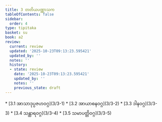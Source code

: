 ```yaml
---
title: 3 တတိယပဏ္ဏာသက
tableOfContents: false
sidebar:
  order: 4
type: tipitaka
basket: su
book: a2
review:
  current: review
  updated: '2025-10-23T09:13:23.595421'
  updated_by: ''
  notes: ''
  history:
  - state: review
    date: '2025-10-23T09:13:23.595421'
    updated_by: ''
    notes: ''
    previous_state: draft
---
```



<ReviewStatus review={frontmatter.review} showDetails={true} />

<HypothesisAnnotation frontmatter={frontmatter} />

<DynamicBreadcrumb />



<TableOfContents book="a2" section="3">
* [3.1 အာသာဒုပ္ပဇဟဝဂ္ဂ](3/3-1)
* [3.2 အာယာစနဝဂ္ဂ](3/3-2)
* [3.3 ဒါနဝဂ္ဂ](3/3-3)
* [3.4 သန္ထာရဝဂ္ဂ](3/3-4)
* [3.5 သမာပတ္တိဝဂ္ဂ](3/3-5)
</TableOfContents>
